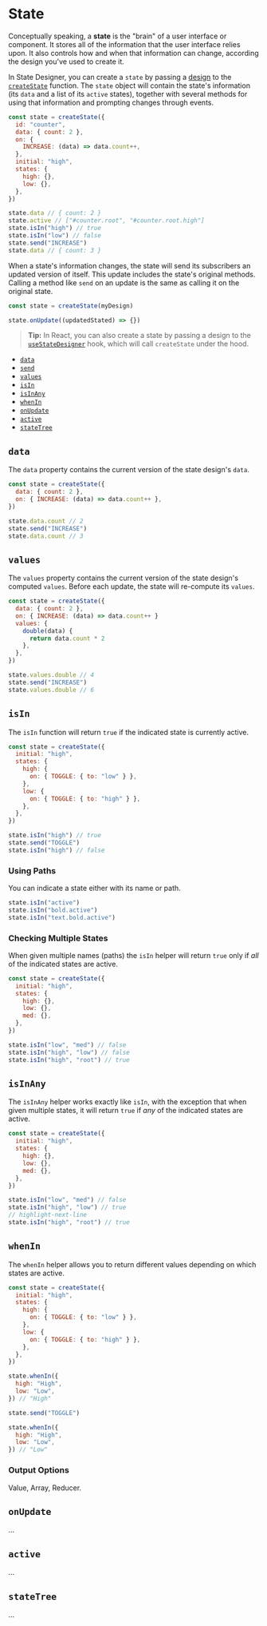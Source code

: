 # State

Conceptually speaking, a **state** is the "brain" of a user interface or component. It stores all of the information that the user interface relies upon. It also controls how and when that information can change, according the design you've used to create it.

In State Designer, you can create a `state` by passing a [design](/docs/api/design) to the [`createState`](/docs/api/createState) function. The `state` object will contain the state's information (its `data` and a list of its `active` states), together with several methods for using that information and prompting changes through events.

```js
const state = createState({
  id: "counter",
  data: { count: 2 },
  on: {
    INCREASE: (data) => data.count++,
  },
  initial: "high",
  states: {
    high: {},
    low: {},
  },
})

state.data // { count: 2 }
state.active // ["#counter.root", "#counter.root.high"]
state.isIn("high") // true
state.isIn("low") // false
state.send("INCREASE")
state.data // { count: 3 }
```

When a state's information changes, the state will send its subscribers an updated version of itself. This update includes the state's original methods. Calling a method like `send` on an update is the same as calling it on the original state.

```js
const state = createState(myDesign)

state.onUpdate((updatedStated) => {})
```

> **Tip:** In React, you can also create a state by passing a design to the [`useStateDesigner`](/docs/api/useStateDesigner) hook, which will call `createState` under the hood.

- [`data`](/docs/api/state#data)
- [`send`](/docs/api/state#send)
- [`values`](/docs/api/state#values)
- [`isIn`](/docs/api/state#isIn)
- [`isInAny`](/docs/api/state#isInAny)
- [`whenIn`](/docs/api/state#whenIn)
- [`onUpdate`](/docs/api/state#onUpdate)
- [`active`](/docs/api/state#active)
- [`stateTree`](/docs/api/state#stateTree)

## `data`

The `data` property contains the current version of the state design's `data`.

```js
const state = createState({
  data: { count: 2 },
  on: { INCREASE: (data) => data.count++ },
})

state.data.count // 2
state.send("INCREASE")
state.data.count // 3
```

## `values`

The `values` property contains the current version of the state design's computed `values`. Before each update, the state will re-compute its `values`.

```js
const state = createState({
  data: { count: 2 },
  on: { INCREASE: (data) => data.count++ }
  values: {
    double(data) {
      return data.count * 2
    },
  },
})

state.values.double // 4
state.send("INCREASE")
state.values.double // 6
```

## `isIn`

The `isIn` function will return `true` if the indicated state is currently active.

```js
const state = createState({
  initial: "high",
  states: {
    high: {
      on: { TOGGLE: { to: "low" } },
    },
    low: {
      on: { TOGGLE: { to: "high" } },
    },
  },
})

state.isIn("high") // true
state.send("TOGGLE")
state.isIn("high") // false
```

### Using Paths

You can indicate a state either with its name or path.

```js
state.isIn("active")
state.isIn("bold.active")
state.isIn("text.bold.active")
```

### Checking Multiple States

When given multiple names (paths) the `isIn` helper will return `true` only if _all_ of the indicated states are active.

```js
const state = createState({
  initial: "high",
  states: {
    high: {},
    low: {},
    med: {},
  },
})

state.isIn("low", "med") // false
state.isIn("high", "low") // false
state.isIn("high", "root") // true
```

## `isInAny`

The `isInAny` helper works exactly like `isIn`, with the exception that when given multiple states, it will return `true` if _any_ of the indicated states are active.

```js
const state = createState({
  initial: "high",
  states: {
    high: {},
    low: {},
    med: {},
  },
})

state.isIn("low", "med") // false
state.isIn("high", "low") // true
// highlight-next-line
state.isIn("high", "root") // true
```

## `whenIn`

The `whenIn` helper allows you to return different values depending on which states are active.

```js
const state = createState({
  initial: "high",
  states: {
    high: {
      on: { TOGGLE: { to: "low" } },
    },
    low: {
      on: { TOGGLE: { to: "high" } },
    },
  },
})

state.whenIn({
  high: "High",
  low: "Low",
}) // "High"

state.send("TOGGLE")

state.whenIn({
  high: "High",
  low: "Low",
}) // "Low"
```

### Output Options

Value, Array, Reducer.

## `onUpdate`

...

## `active`

...

## `stateTree`

...
